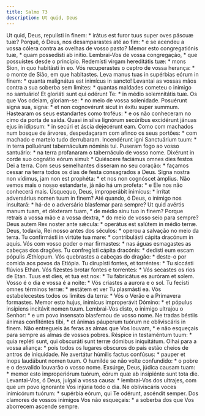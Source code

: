 ```yaml
---
title: Salmo 73
description: Ut quid, Deus
---
```


<div class="side-by-side not-content">
  <span>
    Ut quid, Deus, repulísti in finem: * irátus est furor tuus super oves páscuæ
    tuæ?
  </span>
  <span>
    Porquê, ó Deus, nos desamparastes até ao fim: * e se acendeu a vossa cólera
    contra as ovelhas de vosso pasto?
  </span>
  <span>Memor esto congregatiónis tuæ, * quam possedísti ab inítio.</span>
  <span>
    Lembrai-Vos de vossa congregação, * que possuístes desde o princípio.
  </span>
  <span>
    Redemísti virgam hereditátis tuæ: * mons Sion, in quo habitásti in eo.
  </span>
  <span>
    Vós recuperastes o ceptro de vossa herança: * o monte de Sião, em que
    habitastes.
  </span>
  <span>
    Leva manus tuas in supérbias eórum in finem: * quanta malignátus est
    inimícus in sancto!
  </span>
  <span>
    Levantai as vossas mãos contra a sua soberba sem limites: * quantas maldades
    cometeu o inimigo no santuário!
  </span>
  <span>Et gloriáti sunt qui odérunt Te: * in médio solemnitátis tuæ.</span>
  <span>Os que Vos odeiam, gloriam-se: * no meio de vossa solenidade.</span>
  <span>
    Posuérunt signa sua, signa: * et non cognovérunt sicut in éxitu super
    summum.
  </span>
  <span>
    Hastearam os seus estandartes como troféus: * e os não conheceram no cimo da
    porta de saída.
  </span>
  <span>
    Quasi in silva lignórum secúribus excidérunt jánuas ejus in idípsum: * in
    secúri et áscia dejecérunt eam.
  </span>
  <span>
    Como com machados num bosque de árvores, despedaçaram com afinco os seus
    portões: * com machado e martelo tudo derrubaram.
  </span>
  <span>
    Incendérunt igni Sanctuárium tuum: * in terra polluérunt tabernáculum
    nóminis tui.
  </span>
  <span>
    Puseram fogo ao vosso santuário: * na terra profanaram o tabernáculo de
    vosso nome.
  </span>
  <span>
    Dixérunt in corde suo cognátio eórum simul: * Quiéscere faciámus omnes dies
    festos Dei a terra.
  </span>
  <span>
    Com seus semelhantes disseram no seu coração: * façamos cessar na terra
    todos os dias de festa consagrados a Deus.
  </span>
  <span>
    Signa nostra non vídimus, jam non est prophéta: * et nos non cognóscet
    ámplius.
  </span>
  <span>
    Não vemos mais o nosso estandarte, já não há um profeta: * e Ele nos não
    conhecerá mais.
  </span>
  <span>
    Úsquequo, Deus, improperábit inimícus: * irrítat adversárius nomen tuum in
    finem?
  </span>
  <span>
    Até quando, ó Deus, o inimigo nos insultará: * há-de o adversário blasfemar
    para sempre?
  </span>
  <span>
    Ut quid avértis manum tuam, et déxteram tuam, * de médio sinu tuo in finem?
  </span>
  <span>
    Porque retraís a vossa mão e a vossa dextra, * do meio de vosso seio para
    sempre?
  </span>
  <span>
    Deus autem Rex noster ante sǽcula: * operátus est salútem in médio terræ.
  </span>
  <span>
    Deus, todavia, Rei nosso antes dos séculos: * operou a salvação no meio da
    terra.
  </span>
  <span>
    Tu confirmásti in virtúte tua mare: * contribulásti cápita dracónum in
    aquis.
  </span>
  <span>
    Vós com vosso poder o mar firmastes: * nas águas esmagastes as cabeças dos
    dragões.
  </span>
  <span>
    Tu confregísti cápita dracónis: * dedísti eum escam pópulis Æthíopum.
  </span>
  <span>
    Vós quebrastes a cabeças do dragão: * deste-o por comida aos povos da
    Etiópia.
  </span>
  <span>Tu dirupísti fontes, et torréntes: * Tu siccásti flúvios Ethan.</span>
  <span>
    Vós fizestes brotar fontes e torrentes: * Vós secastes os rios de Etan.
  </span>
  <span>
    Tuus est dies, et tua est nox: * Tu fabricátus es auróram et solem.
  </span>
  <span>Vosso é o dia e vossa é a noite: * Vós criastes a aurora e o sol.</span>
  <span>
    Tu fecísti omnes términos terræ: * æstátem et ver Tu plasmásti ea.
  </span>
  <span>
    Vós estabelecestes todos os limites da terra: * Vós o Verão e a Primavera
    formastes.
  </span>
  <span>
    Memor esto hujus, inimícus improperávit Dómino: * et pópulus insípiens
    incitávit nomen tuum.
  </span>
  <span>
    Lembrai-Vos disto, o inimigo ultrajou o Senhor: * e um povo insensato
    blasfemou de vosso nome.
  </span>
  <span>
    Ne tradas béstiis ánimas confiténtes tibi, * et ánimas páuperum tuórum ne
    obliviscáris in finem.
  </span>
  <span>
    Não entregueis às feras as almas que Vos louvam, * e não esqueçais para
    sempre as almas de vossos pobres.
  </span>
  <span>
    Réspice in testaméntum tuum: * quia repléti sunt, qui obscuráti sunt terræ
    dómibus iniquitátum.
  </span>
  <span>
    Olhai para a vossa aliança: * pois todos os lugares obscuros do país estão
    cheios de antros de iniquidade.
  </span>
  <span>
    Ne avertátur húmilis factus confúsus: * pauper et inops laudábunt nomen
    tuum.
  </span>
  <span>
    O humilde se não volte confundido: * o pobre e o desvalido louvarão o vosso
    nome.
  </span>
  <span>
    Exsúrge, Deus, júdica causam tuam: * memor esto improperiórum tuórum, eórum
    quæ ab insipiénte sunt tota die.
  </span>
  <span>
    Levantai-Vos, ó Deus, julgai a vossa causa: * lembrai-Vos dos ultrajes, com
    que um povo ignorante Vos injúria todo o dia.
  </span>
  <span>
    Ne obliviscáris voces inimicórum tuórum: * supérbia eórum, qui Te odérunt,
    ascéndit semper.
  </span>
  <span>
    Dos clamores de vossos inimigos Vos não esqueçais: * a soberba dos que Vos
    aborrecem ascende sempre.
  </span>
</div>
